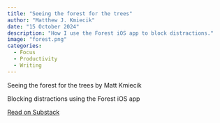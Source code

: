 ```yaml
---
title: "Seeing the forest for the trees"
author: "Matthew J. Kmiecik"
date: "15 October 2024"
description: "How I use the Forest iOS app to block distractions."
image: "forest.png"
categories:
  - Focus
  - Productivity
  - Writing
---
```


<div class="substack-post-embed"><p lang="en">Seeing the forest for the trees by Matt Kmiecik</p><p>Blocking distractions using the Forest iOS app</p><a data-post-link href="https://mattkmiecik.substack.com/p/seeing-the-forest-for-the-trees">Read on Substack</a></div><script async src="https://substack.com/embedjs/embed.js" charset="utf-8"></script>